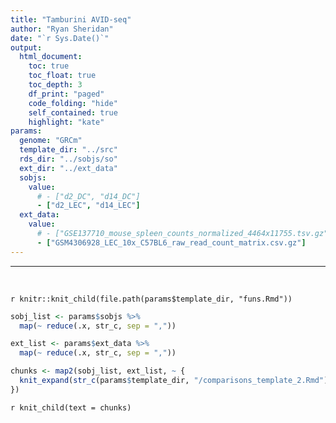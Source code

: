 ```yaml
---
title: "Tamburini AVID-seq"
author: "Ryan Sheridan"
date: "`r Sys.Date()`"
output:
  html_document:
    toc: true
    toc_float: true
    toc_depth: 3
    df_print: "paged"
    code_folding: "hide"
    self_contained: true
    highlight: "kate"
params:
  genome: "GRCm"
  template_dir: "../src"
  rds_dir: "../sobjs/so"
  ext_dir: "../ext_data"
  sobjs:
    value:
      # - ["d2_DC", "d14_DC"]
      - ["d2_LEC", "d14_LEC"]
  ext_data:
    value:
      # - ["GSE137710_mouse_spleen_counts_normalized_4464x11755.tsv.gz"]
      - ["GSM4306928_LEC_10x_C57BL6_raw_read_count_matrix.csv.gz"]
---
```


---

<br>

`r knitr::knit_child(file.path(params$template_dir, "funs.Rmd"))`

```r

sobj_list <- params$sobjs %>%
  map(~ reduce(.x, str_c, sep = ","))

ext_list <- params$ext_data %>%
  map(~ reduce(.x, str_c, sep = ","))

chunks <- map2(sobj_list, ext_list, ~ {
  knit_expand(str_c(params$template_dir, "/comparisons_template_2.Rmd"))
})

```

`r knit_child(text = chunks)`

